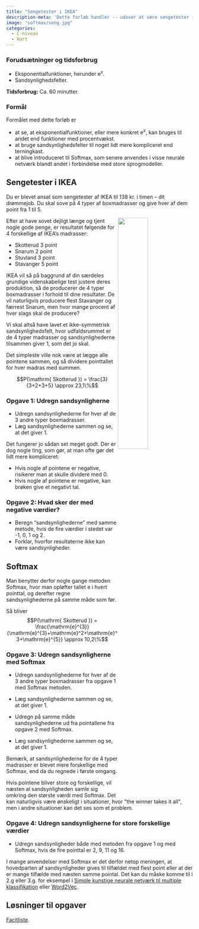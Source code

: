 ```yaml
---
title: "Sengetester i IKEA"
description-meta: 'Dette forløb handler -- udover at være sengetester i IKEA -- om at give en forståelse for softmax-funktionen, som blandt andet bruges i simple neurale netværk til mulipel klassifikation og i de store sprogmodeller.'
image: "softmax/seng.jpg"
categories:
  - C-niveau
  - Kort
---
```


::: {.callout-caution collapse="true" appearance="minimal"}
### Forudsætninger og tidsforbrug

+ Eksponentialfunktioner, herunder $\mathrm{e}^x$.
+ Sandsynlighedsfelter.

**Tidsforbrug:** Ca. 60 minutter. 

:::

::: {.purpose}

### Formål

Formålet med dette forløb er 

* at se, at eksponentialfunktioner, eller mere konkret $\mathrm{e}^x$, kan bruges til andet end funktioner med procentvækst.
* at bruge sandsynlighedsfelter til noget lidt mere kompliceret end terningkast.
* at blive introduceret til Softmax, som senere anvendes i visse neurale netværk blandt andet i forbindelse med store sprogmodeller.

:::

## Sengetester i IKEA
Du er blevet ansat som sengetester af IKEA til 138 kr. i timen -- dit drømmejob. Du skal sove på 4 typer af boxmadrasser og give hver af dem point fra 1 til 5.

![](softmax/seng.jpg){style='float:right;'  width=40%}

Efter at have sovet dejligt længe og tjent nogle gode penge, er resultatet følgende for 4 forskellige af IKEA's madrasser:

* Skotterud 3 point 
* Snarum 2 point
* Stuvland 3 point
* Stavanger 5 point

IKEA vil så på baggrund af din særdeles grundige videnskabelige test justere deres produktion, så de producerer de 4 typer boxmadrasser i forhold til dine resultater. De vil naturligvis producere flest Stavanger og færrest Snarum, men hvor mange procent af hver slags skal de producere?

Vi skal altså have lavet et ikke-symmetrisk sandsynlighedsfelt, hvor udfaldsrummet er de 4 typer madrasser og sandsynlighederne tilsammen giver 1, som det jo skal.

Det simpleste ville nok være at lægge alle pointene sammen, og så dividere pointtallet for hver madras med summen. 

$$P(\mathrm{ Skotterud }) = \frac{3}{3+2+3+5} \approx 23,1\%$$


::: {.callout-note collapse="false" appearance="minimal"}
### Opgave 1: Udregn sandsynligherne
* Udregn sandsynlighederne for hver af de 3 andre typer boxmadrasser.
* Læg sandsynlighederne sammen og se, at det giver 1.

:::

Det fungerer jo sådan set meget godt. Der er dog nogle ting, som gør, at man ofte gør det lidt mere kompliceret:

* Hvis nogle af pointene er negative, risikerer man at skulle dividere med 0.
* Hvis nogle af pointene er negative, kan brøken give et negativt tal.

::: {.callout-note collapse="false" appearance="minimal"}
### Opgave 2: Hvad sker der med negative værdier?
* Beregn "sandsynlighederne" med samme metode, hvis de fire værdier i stedet var -1, 0, 1 og 2. 
* Forklar, hvorfor resultaterne ikke kan være sandsynligheder.

:::

## Softmax

Man benytter derfor nogle gange metoden Softmax, hvor man opløfter tallet $\mathrm{e}$ i hvert pointtal, og derefter regne sandsynlighederne på samme måde som før.

Så bliver $$P(\mathrm{ Skotterud }) = \frac{\mathrm{e}^{3}}{\mathrm{e}^{3}+\mathrm{e}^2+\mathrm{e}^3+\mathrm{e}^{5}} \approx 10,2\%$$


::: {.callout-note collapse="false" appearance="minimal"}
### Opgave 3: Udregn sandsynligherne med Softmax
* Udregn sandsynlighederne for hver af de 3 andre typer boxmadrasser fra opgave 1 med Softmax metoden.
* Læg sandsynlighederne sammen og se, at det giver 1.

* Udregn på samme måde sandsynlighederne ud fra pointallene fra opgave 2 med Softmax. 
* Læg sandsynlighederne sammen og se, at det giver 1.

:::

Bemærk, at sandsynlighederne for de 4 typer madrasser er blevet mere forskellige med Softmax, end da du regnede i første omgang.

Hvis pointene bliver store og forskellige, vil næsten al sandsynligheden samle sig omkring den største værdi med Softmax. Det kan naturligvis være ønskeligt i situationer, hvor \"the winner takes it all\", men i andre situationer kan det ses som et problem.

::: {.callout-note collapse="false" appearance="minimal"}
### Opgave 4: Udregn sandsynligherne for store forskellige værdier
* Udregn sandsynligheder både med metoden fra opgave 1 og med Softmax, hvis de fire pointtal er 2, 9, 11 og 16. 

:::

I mange anvendelser med Softmax er det derfor netop meningen, at hovedparten af sandsynligheder gives til tilfældet med flest point eller at der er mange tilfælde med næsten samme pointal. Det kan du måske komme til i 2.g eller 3.g. for eksempel i [Simple kunstige neurale netværk til multiple klassifikation](/materialer/softmax/softmax.qmd) eller [Word2Vec](/materialer/sprogmodeller/word2vec.qmd).


## Løsninger til opgaver

[Facitliste](softmax/softmax_facit.qmd){target="_blank"}.

